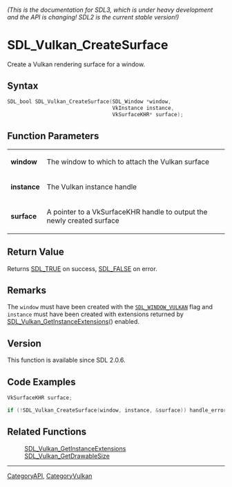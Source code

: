 ====== (This is the documentation for SDL3, which is under heavy development and the API is changing! SDL2 is the current stable version!) ======
= SDL_Vulkan_CreateSurface =

Create a Vulkan rendering surface for a window.

== Syntax ==

<syntaxhighlight lang='c'>
SDL_bool SDL_Vulkan_CreateSurface(SDL_Window *window,
                                  VkInstance instance,
                                  VkSurfaceKHR* surface);
</syntaxhighlight>

== Function Parameters ==

{|
|'''window'''
|The window to which to attach the Vulkan surface
|-
|'''instance'''
|The Vulkan instance handle
|-
|'''surface'''
|A pointer to a VkSurfaceKHR handle to output the newly created surface
|}

== Return Value ==

Returns [[SDL_TRUE]] on success, [[SDL_FALSE]] on error.

== Remarks ==

The <code>window</code> must have been created with the
<code>[[SDL_WINDOW_VULKAN]]</code> flag and <code>instance</code> must have
been created with extensions returned by
[[SDL_Vulkan_GetInstanceExtensions]]() enabled.

== Version ==

This function is available since SDL 2.0.6.

== Code Examples ==

<syntaxhighlight lang='c++'>
VkSurfaceKHR surface;

if (!SDL_Vulkan_CreateSurface(window, instance, &surface)) handle_error();
</syntaxhighlight>

== Related Functions ==

:[[SDL_Vulkan_GetInstanceExtensions]]
:[[SDL_Vulkan_GetDrawableSize]]

----
[[CategoryAPI]], [[CategoryVulkan]]
<!-- #See the Style Guide for instructions on editing the footer. -->


